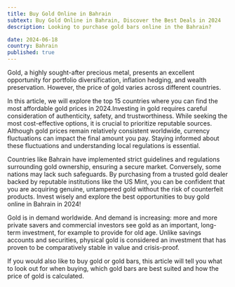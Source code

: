 ```yaml
---
title: Buy Gold Online in Bahrain
subtext: Buy Gold Online in Bahrain, Discover the Best Deals in 2024
description: Looking to purchase gold bars online in the Bahrain?

date: 2024-06-18
country: Bahrain
published: true
---
```


Gold, a highly sought-after precious metal, presents an excellent opportunity for portfolio diversification, inflation hedging, and wealth preservation. However, the price of gold varies across different countries.

In this article, we will explore the top 15 countries where you can find the most affordable gold prices in 2024.Investing in gold requires careful consideration of authenticity, safety, and trustworthiness. While seeking the most cost-effective options, it is crucial to prioritize reputable sources. Although gold prices remain relatively consistent worldwide, currency fluctuations can impact the final amount you pay. Staying informed about these fluctuations and understanding local regulations is essential.

Countries like Bahrain have implemented strict guidelines and regulations surrounding gold ownership, ensuring a secure market. Conversely, some nations may lack such safeguards. By purchasing from a trusted gold dealer backed by reputable institutions like the US Mint, you can be confident that you are acquiring genuine, untampered gold without the risk of counterfeit products. Invest wisely and explore the best opportunities to buy gold online in Bahrain in 2024!

Gold is in demand worldwide. And demand is increasing: more and more private savers and commercial investors see gold as an important, long-term investment, for example to provide for old age. Unlike savings accounts and securities, physical gold is considered an investment that has proven to be comparatively stable in value and crisis-proof.

If you would also like to buy gold or gold bars, this article will tell you what to look out for when buying, which gold bars are best suited and how the price of gold is calculated.
